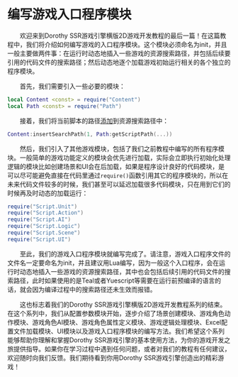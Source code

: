 
# 编写游戏入口程序模块

&emsp;&emsp;欢迎来到Dorothy SSR游戏引擎横版2D游戏开发教程的最后一篇！在这篇教程中，我们将介绍如何编写游戏的入口程序模块。这个模块必须命名为init，并且一般主要做两件事：在运行时动态地插入一些游戏的资源搜索路径，并包括后续要引用的代码文件的搜索路径；然后动态地逐个加载游戏初始运行相关的各个独立的程序模块。

&emsp;&emsp;首先，我们需要引入一些必要的模块：

```lua title=init.lua
local Content <const> = require("Content")
local Path <const> = require("Path")
```

&emsp;&emsp;接着，我们将当前脚本的路径[添加](/docs/api/Class/Content#insertsearchpath)到资源搜索路径中：

```lua title=init.lua
Content:insertSearchPath(1, Path:getScriptPath(...))
```

&emsp;&emsp;然后，我们引入了其他游戏模块，包括了我们之前教程中编写的所有程序模块。一般简单的游戏功能定义的模块会优先进行加载，实际会立即执行初始化处理逻辑的模块比如创建场景和UI会在后加载，如果是程序设计良好的代码模块，是可以尽可能避免直接在代码里通过`require()`函数引用其它的程序模块的，所以在未来代码文件较多的时候，我们甚至可以延迟加载很多代码模块，只在用到它们的时候再及时动态的加载运行：

```lua title=init.lua
require("Script.Unit")
require("Script.Action")
require("Script.AI")
require("Script.Logic")
require("Script.Scene")
require("Script.UI")
```

&emsp;&emsp;至此，我们的游戏入口程序模块就编写完成了。请注意，游戏入口程序文件的文件名一定要命名为init，并且建议用Lua编写，因为一般这个入口程序，会在运行时动态地插入一些游戏的资源搜索路径，其中也会包括后续引用的代码文件的搜索路径，此时如果使用的是Teal或者Yuescript等需要在运行前预编译的语言的话，就会因为编译过程中的搜索路径还未生效而报错。

&emsp;&emsp;这也标志着我们的Dorothy SSR游戏引擎横版2D游戏开发教程系列的结束。在这个系列中，我们从配置参数模块开始，逐步介绍了场景创建模块、游戏角色动作模块、游戏角色AI模块、游戏角色属性定义模块、游戏逻辑处理模块、Excel配置文件加载模块、UI模块以及游戏入口程序模块的编写方法。我们希望这个系列能够帮助你理解和掌握Dorothy SSR游戏引擎的基本使用方法，为你的游戏开发之旅提供指导。如果你在学习过程中遇到任何问题，或者对我们的教程有任何建议，欢迎随时向我们反馈。我们期待看到你用Dorothy SSR游戏引擎创造出的精彩游戏！